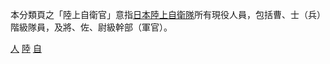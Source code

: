 本分類頁之「陸上自衛官」意指[[日本陸上自衛隊|日本陸上自衛隊]]所有現役人員，包括曹、士（兵）階級隊員，及將、佐、尉級幹部（軍官）。

[[Category:日本陸上自衛隊|人]]
[[Category:日本自衛官|陸]]
[[Category:日本陸軍軍人|自]]